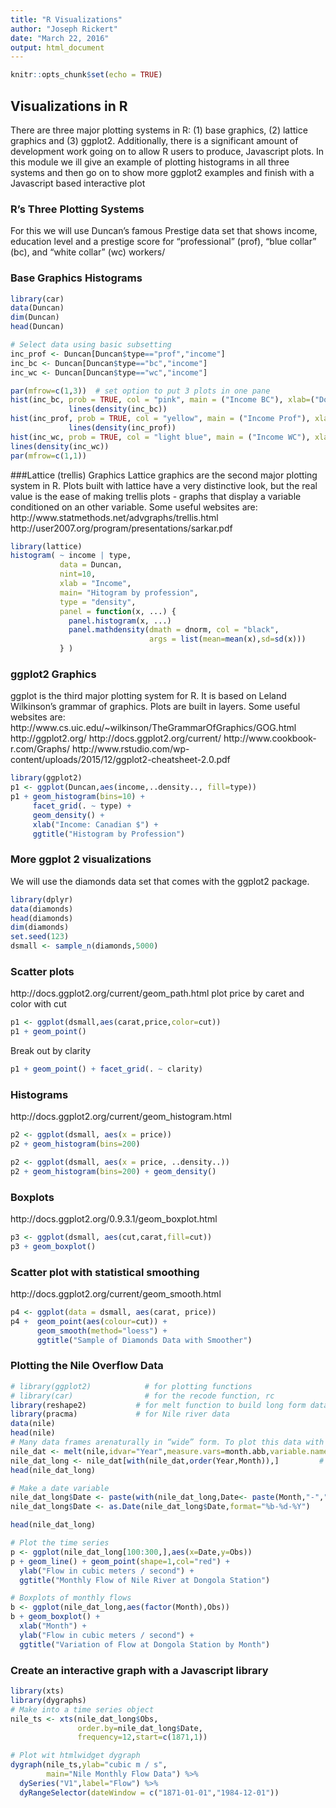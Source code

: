 ---
title: "R Visualizations"
author: "Joseph Rickert"
date: "March 22, 2016"
output: html_document
---

```{r setup, include=FALSE}
knitr::opts_chunk$set(echo = TRUE)
```

## Visualizations in R
There are three major plotting systems in R: (1) base graphics, (2) lattice graphics and (3) ggplot2. Additionally, there is a significant amount of development work going on to allow R users to produce, Javascript plots. In this module we ill give an example of plotting histograms in all three systems and then go on to show more ggplot2 examples and finish with a Javascript based interactive plot

### R's Three Plotting Systems
For this we will use Duncan's famous Prestige data set that shows income, education level and a prestige score for "professional" (prof), "blue collar" (bc), and "white collar" (wc) workers/

### Base Graphics Histograms
```{r}
library(car)
data(Duncan)
dim(Duncan)
head(Duncan)

# Select data using basic subsetting
inc_prof <- Duncan[Duncan$type=="prof","income"]
inc_bc <- Duncan[Duncan$type=="bc","income"]
inc_wc <- Duncan[Duncan$type=="wc","income"]

par(mfrow=c(1,3))  # set option to put 3 plots in one pane
hist(inc_bc, prob = TRUE, col = "pink", main = ("Income BC"), xlab=("Dollars"))
             lines(density(inc_bc))
hist(inc_prof, prob = TRUE, col = "yellow", main = ("Income Prof"), xlab=("Dollars")) 
             lines(density(inc_prof))
hist(inc_wc, prob = TRUE, col = "light blue", main = ("Income WC"), xlab=("Dollars")) 
lines(density(inc_wc))
par(mfrow=c(1,1))
```   

###Lattice (trellis) Graphics
Lattice graphics are the second major plotting system in R. Plots built with lattice have a very distinctive look, but the real value is the ease of making trellis plots - graphs that display a variable conditioned on an other variable. Some useful websites are: 
http://www.statmethods.net/advgraphs/trellis.html http://user2007.org/program/presentations/sarkar.pdf
```{r}
library(lattice)
histogram( ~ income | type, 
           data = Duncan,
           nint=10,
           xlab = "Income",  
           main= "Hitogram by profession",
           type = "density",
           panel = function(x, ...) {
             panel.histogram(x, ...)
             panel.mathdensity(dmath = dnorm, col = "black",
                               args = list(mean=mean(x),sd=sd(x)))
           } )

```     

### ggplot2 Graphics
ggplot is the third major plotting system for R. It is based on Leland Wilkinson’s grammar of graphics. Plots are built in layers.
Some useful websites are: 
http://www.cs.uic.edu/~wilkinson/TheGrammarOfGraphics/GOG.html 
http://ggplot2.org/ http://docs.ggplot2.org/current/ 
http://www.cookbook-r.com/Graphs/
http://www.rstudio.com/wp-content/uploads/2015/12/ggplot2-cheatsheet-2.0.pdf

```{r}
library(ggplot2)
p1 <- ggplot(Duncan,aes(income,..density.., fill=type))
p1 + geom_histogram(bins=10) + 
     facet_grid(. ~ type) +
     geom_density() +
     xlab("Income: Canadian $") +
     ggtitle("Histogram by Profession")
```   
### More ggplot 2 visualizations
We will use the diamonds data set that comes with the ggplot2 package.
```{r}
library(dplyr)
data(diamonds)
head(diamonds)
dim(diamonds)
set.seed(123)
dsmall <- sample_n(diamonds,5000)
```  
### Scatter plots
http://docs.ggplot2.org/current/geom_path.html
plot price by caret and color with cut
```{r}
p1 <- ggplot(dsmall,aes(carat,price,color=cut))
p1 + geom_point()
``` 
Break out by clarity
```{r}
p1 + geom_point() + facet_grid(. ~ clarity)
```   
### Histograms
http://docs.ggplot2.org/current/geom_histogram.html
```{r}
p2 <- ggplot(dsmall, aes(x = price))
p2 + geom_histogram(bins=200)

p2 <- ggplot(dsmall, aes(x = price, ..density..))
p2 + geom_histogram(bins=200) + geom_density()
```   

### Boxplots
http://docs.ggplot2.org/0.9.3.1/geom_boxplot.html
```{r}
p3 <- ggplot(dsmall, aes(cut,carat,fill=cut))
p3 + geom_boxplot()
```

### Scatter plot with statistical smoothing
http://docs.ggplot2.org/current/geom_smooth.html
```{r}
p4 <- ggplot(data = dsmall, aes(carat, price)) 
p4 +  geom_point(aes(colour=cut)) + 
      geom_smooth(method="loess") + 
      ggtitle("Sample of Diamonds Data with Smoother") 
```   
### Plotting the Nile Overflow Data
```{r}
# library(ggplot2)            # for plotting functions
# library(car)                # for the recode function, rc
library(reshape2)           # for melt function to build long form data frame
library(pracma)             # for Nile river data
data(nile)
head(nile)
# Many data frames arenaturally in “wide” form. To plot this data with ggplot2 te data must be transformed into “long” form.
nile_dat <- melt(nile,idvar="Year",measure.vars=month.abb,variable.name="Month",value.name="Obs")
nile_dat_long <- nile_dat[with(nile_dat,order(Year,Month)),]         # sort
head(nile_dat_long)

# Make a date variable
nile_dat_long$Date <- paste(with(nile_dat_long,Date<- paste(Month,"-","15","-",as.character(Year),sep="")))
nile_dat_long$Date <- as.Date(nile_dat_long$Date,format="%b-%d-%Y")

head(nile_dat_long)

# Plot the time series
p <- ggplot(nile_dat_long[100:300,],aes(x=Date,y=Obs))
p + geom_line() + geom_point(shape=1,col="red") + 
  ylab("Flow in cubic meters / second") + 
  ggtitle("Monthly Flow of Nile River at Dongola Station")

# Boxplots of monthly flows
b <- ggplot(nile_dat_long,aes(factor(Month),Obs))
b + geom_boxplot() +
  xlab("Month") +
  ylab("Flow in cubic meters / second") + 
  ggtitle("Variation of Flow at Dongola Station by Month")
```  
### Create an interactive graph with a Javascript library
```{r}
library(xts)
library(dygraphs)
# Make into a time series object
nile_ts <- xts(nile_dat_long$Obs,
               order.by=nile_dat_long$Date,
               frequency=12,start=c(1871,1))

# Plot wit htmlwidget dygraph
dygraph(nile_ts,ylab="cubic m / s", 
        main="Nile Monthly Flow Data") %>%
  dySeries("V1",label="Flow") %>%
  dyRangeSelector(dateWindow = c("1871-01-01","1984-12-01"))
```



